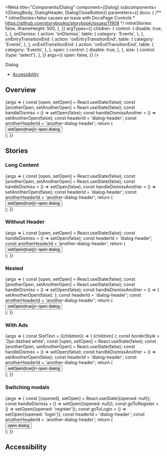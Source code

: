 

<Meta
  title="Components/Dialog"
  component={Dialog}
  subcomponents={{DialogBody, DialogHeader, DialogCloseButton}}
  parameters={{
    docs: {
      /**
       * inlineStories=false causes an issue with DocsPage Controls
       * https://github.com/storybookjs/storybook/issues/11908
       */
      inlineStories: false,
      iframeHeight: 500,
    },
  }}
  argTypes={{
    children: {
      control: {
        disable: true,
      },
    },
    onDismiss: {
      action: 'onDismiss',
      table: {
        category: 'Events',
      },
    },
    onEntryTransitionEnd: {
      action: 'onEntryTransitionEnd',
      table: {
        category: 'Events',
      },
    },
    onExitTransitionEnd: {
      action: 'onExitTransitionEnd',
      table: {
        category: 'Events',
      },
    },
    open: {
      control: {
        disable: true,
      },
    },
    size: {
      control: {type: 'select'},
    },
  }}
  args={{
    open: false,
  }}
/>

<PageHeader>Dialog</PageHeader>

- [Accessibility](#accessibility)

## Overview

<Canvas>
  <Story name="Default">
    {args => {
      const [open, setOpen] = React.useState(false);
      const [anotherOpen, setAnotherOpen] = React.useState(false);
      const handleDismiss = () => setOpen(false);
      const handleDismissAnother = () => setAnotherOpen(false);
      const headerId = 'dialog-header';
      const anotherHeaderId = 'another-dialog-header';
      return (
        <div>
          <Button variant="solid-indigo" onClick={() => setOpen(true)}>
            open dialog
          </Button>
          <Dialog
            {...args}
            open={open}
            onDismiss={handleDismiss}
            labelledBy={headerId}
          >
            <DialogCloseButton onClick={handleDismiss} />
            <DialogHeader id={headerId}>
              <Flex marginBottom="m">
                <Headline>
                  Are you sure you want to stop asking this question?
                </Headline>
              </Flex>
            </DialogHeader>
            <DialogBody>
              <Flex marginBottom="m">
                Information you provide to us directly. We may collect personal
                information, such as your name, address, telephone number, date
                of birth, payment information, and e-mail address when you when
                you register for our Service, sign up for our mailing list,
                enter a contest or sweepstakes, or otherwise communicate with
                us.
              </Flex>
              <Flex marginBottom="m">
                <Link
                  as="button"
                  onClick={() => setAnotherOpen(true)}
                  onKeyDown={({key}) => key === 'Enter' && setAnotherOpen(true)}
                >
                  Open another dialog
                </Link>
              </Flex>
              <Flex justifyContent="flex-end" className="sg-space-x-s">
                <Button variant="outline" onClick={handleDismiss}>
                  cancel
                </Button>
                <Button variant="solid">proceed</Button>
              </Flex>
            </DialogBody>
          </Dialog>
          <Dialog
            {...args}
            size="s"
            open={anotherOpen}
            onDismiss={handleDismissAnother}
            labelledBy={anotherHeaderId}
          >
            <DialogCloseButton onClick={handleDismissAnother} />
            <DialogHeader id={anotherHeaderId}>
              <Flex marginBottom="m">
                <Headline>
                  Are you really sure you want to stop asking this question?
                </Headline>
              </Flex>
            </DialogHeader>
            <DialogBody>
              <Flex justifyContent="flex-end" className="sg-space-x-s">
                <Button variant="outline" onClick={handleDismissAnother}>
                  cancel
                </Button>
                <Button variant="solid">proceed</Button>
              </Flex>
            </DialogBody>
          </Dialog>
        </div>
      );
    }}
  </Story>
</Canvas>

<ArgsTable story="Default" />

## Stories

### Long Content

<Canvas>
  <Story name="Long Content">
    {args => {
      const [open, setOpen] = React.useState(false);
      const [anotherOpen, setAnotherOpen] = React.useState(false);
      const handleDismiss = () => setOpen(false);
      const handleDismissAnother = () => setAnotherOpen(false);
      const headerId = 'dialog-header';
      const anotherHeaderId = 'another-dialog-header';
      return (
        <div>
          <Button variant="solid-indigo" onClick={() => setOpen(true)}>
            open dialog
          </Button>
          <Dialog
            {...args}
            open={open}
            onDismiss={handleDismiss}
            labelledBy={headerId}
          >
            <DialogCloseButton onClick={handleDismiss} />
            <DialogHeader id={headerId}>
              <Flex marginBottom="m">
                <Headline>
                  Are you sure you want to stop asking this question?
                </Headline>
              </Flex>
            </DialogHeader>
            <DialogBody>
              <Flex marginBottom="m">
                Information you provide to us directly. We may collect personal
                information, such as your name, address, telephone number, date
                of birth, payment information, and e-mail address when you when
                you register for our Service, sign up for our mailing list,
                enter a contest or sweepstakes, or otherwise communicate with
                us. We may also collect any communications between you and
                Brainly and any other information you provide to Brainly
                Information you provide to us directly. We may collect personal
                information, such as your name, address, telephone number, date
                of birth, payment information, and e-mail address when you when
                you register for our Service, sign up for our mailing list,
                enter a contest or sweepstakes, or otherwise communicate with
                us. We may also collect any communications between you and
                Brainly and any other information you provide to Brainly
                Information you provide to us directly. We may collect personal
                information, such as your name, address, telephone number, date
                of birth, payment information, and e-mail address when you when
                you register for our Service, sign up for our mailing list,
                enter a contest or sweepstakes, or otherwise communicate with
                us. We may also collect any communications between you and
                Brainly and any other information you provide to Brainly
                Information you provide to us directly. We may collect personal
                information, such as your name, address, telephone number, date
                of birth, payment information, and e-mail address when you when
                you register for our Service, sign up for our mailing list,
                enter a contest or sweepstakes, or otherwise communicate with
                us. We may also collect any communications between you and
                Brainly and any other information you provide to Brainly
                Information you provide to us directly. We may collect personal
                information, such as your name, address, telephone number, date
                of birth, payment information, and e-mail address when you when
                you register for our Service, sign up for our mailing list,
                enter a contest or sweepstakes, or otherwise communicate with
                us. We may also collect any communications between you and
                Brainly and any other information you provide to Brainly
                Information you provide to us directly. We may collect personal
                information, such as your name, address, telephone number, date
                of birth, payment information, and e-mail address when you when
                you register for our Service, sign up for our mailing list,
                enter a contest or sweepstakes, or otherwise communicate with
                us. We may also collect any communications between you and
                Brainly and any other information you provide to Brainly
                Information you provide to us directly. We may collect personal
                information, such as your name, address, telephone number, date
                of birth, payment information, and e-mail address when you when
                you register for our Service, sign up for our mailing list,
                enter a contest or sweepstakes, or otherwise communicate with
                us. We may also collect any communications between you and
                Brainly and any other information you provide to Brainly
              </Flex>
              <Flex marginBottom="m">
                <Link
                  as="button"
                  onClick={() => setAnotherOpen(true)}
                  onKeyDown={({key}) => key === 'Enter' && setAnotherOpen(true)}
                >
                  Open another dialog
                </Link>
              </Flex>
              <Flex justifyContent="flex-end" className="sg-space-x-s">
                <Button variant="outline" onClick={handleDismiss}>
                  cancel
                </Button>
                <Button variant="solid">proceed</Button>
              </Flex>
            </DialogBody>
          </Dialog>
          <Dialog
            {...args}
            size="s"
            open={anotherOpen}
            onDismiss={handleDismissAnother}
            labelledBy={anotherHeaderId}
          >
            <DialogCloseButton onClick={handleDismissAnother} />
            <DialogHeader id={anotherHeaderId}>
              <Flex marginBottom="m">
                <Headline>
                  Are you really sure you want to stop asking this question?
                </Headline>
              </Flex>
            </DialogHeader>
            <DialogBody>
              <Flex justifyContent="flex-end" className="sg-space-x-s">
                <Button variant="outline" onClick={handleDismissAnother}>
                  cancel
                </Button>
                <Button variant="solid">proceed</Button>
              </Flex>
            </DialogBody>
          </Dialog>
        </div>
      );
    }}
  </Story>
</Canvas>

### Without Header

<Canvas>
  <Story name="Without Header">
    {args => {
      const [open, setOpen] = React.useState(false);
      const handleDismiss = () => setOpen(false);
      const headerId = 'dialog-header';
      const anotherHeaderId = 'another-dialog-header';
      return (
        <div>
          <Button variant="solid-indigo" onClick={() => setOpen(true)}>
            open dialog
          </Button>
          <Dialog
            {...args}
            open={open}
            onDismiss={handleDismiss}
            labelledBy={headerId}
          >
            <DialogCloseButton onClick={handleDismiss} />
            <DialogBody>
              <Flex marginBottom="m">
                Information you provide to us directly. We may collect personal
                information, such as your name, address, telephone number, date
                of birth, payment information, and e-mail address when you when
                you register for our Service, sign up for our mailing list,
                enter a contest or sweepstakes, or otherwise communicate with
                us. We may also collect any communications between you and
                Brainly and any other information you provide to Brainly
                Information you provide to us directly. We may collect personal
                information, such as your name, address, telephone number, date
                of birth, payment information, and e-mail address when you when
                you register for our Service, sign up for our mailing list,
                enter a contest or sweepstakes, or otherwise communicate with
                us. We may also collect any communications between you and
                Brainly and any other information you provide to Brainly
                Information you provide to us directly.
              </Flex>
              <Flex justifyContent="flex-end" className="sg-space-x-s">
                <Button variant="outline" onClick={handleDismiss}>
                  cancel
                </Button>
                <Button variant="solid">proceed</Button>
              </Flex>
            </DialogBody>
          </Dialog>
        </div>
      );
    }}
  </Story>
</Canvas>

### Nested

<Canvas>
  <Story name="Nested">
    {args => {
      const [open, setOpen] = React.useState(false);
      const [anotherOpen, setAnotherOpen] = React.useState(false);
      const handleDismiss = () => setOpen(false);
      const handleDismissAnother = () => {
        setAnotherOpen(false);
      };
      const headerId = 'dialog-header';
      const anotherHeaderId = 'another-dialog-header';
      return (
        <div>
          <Button variant="solid-indigo" onClick={() => setOpen(true)}>
            open dialog
          </Button>
          <Dialog
            {...args}
            open={open}
            onDismiss={handleDismiss}
            labelledBy={headerId}
          >
            <DialogCloseButton onClick={handleDismiss} />
            <DialogHeader id={headerId}>
              <Flex marginBottom="m">
                <Headline>
                  Are you sure you want to stop asking this question?
                </Headline>
              </Flex>
            </DialogHeader>
            <DialogBody>
              <Flex marginBottom="m">
                Information you provide to us directly. We may collect personal
                information, such as your name, address, telephone number, date
                of birth, payment information, and e-mail address when you when
                you register for our Service, sign up for our mailing list,
                enter a contest or sweepstakes, or otherwise communicate with
                us.
              </Flex>
              <Flex marginBottom="m">
                <Link
                  as="button"
                  onClick={() => setAnotherOpen(true)}
                  onKeyDown={({key}) => key === 'Enter' && setAnotherOpen(true)}
                >
                  Open another dialog
                </Link>
              </Flex>
              <Flex justifyContent="flex-end" className="sg-space-x-s">
                <Button variant="outline" onClick={handleDismiss}>
                  cancel
                </Button>
                <Button variant="solid">proceed</Button>
              </Flex>
            </DialogBody>
            <Dialog
              {...args}
              size="s"
              open={anotherOpen}
              onDismiss={handleDismissAnother}
              labelledBy={anotherHeaderId}
            >
              <DialogCloseButton onClick={handleDismissAnother} />
              <DialogHeader id={anotherHeaderId}>
                <Flex marginBottom="m">
                  <Headline>
                    Are you really sure you want to stop asking this question?
                  </Headline>
                </Flex>
              </DialogHeader>
              <DialogBody>
                <Flex justifyContent="flex-end" className="sg-space-x-s">
                  <Button variant="outline" onClick={handleDismissAnother}>
                    cancel
                  </Button>
                  <Button variant="solid">proceed</Button>
                </Flex>
              </DialogBody>
            </Dialog>
          </Dialog>
        </div>
      );
    }}
  </Story>
</Canvas>

### With Ads

<Canvas>
  <Story name="With Ads">
    {args => {
      const SlotText = ({children}) => (
        <Text weight="bold" color="text-white">
          {children}
        </Text>
      );
      const borderStyle = '2px dashed white';
      const [open, setOpen] = React.useState(false);
      const [anotherOpen, setAnotherOpen] = React.useState(false);
      const handleDismiss = () => setOpen(false);
      const handleDismissAnother = () => setAnotherOpen(false);
      const headerId = 'dialog-header';
      const anotherHeaderId = 'another-dialog-header';
      return (
        <div>
          <Button variant="solid-indigo" onClick={() => setOpen(true)}>
            open dialog
          </Button>
          <Dialog
            {...args}
            open={open}
            onDismiss={handleDismiss}
            labelledBy={headerId}
          >
            <Dialog.Overlay slot="top-right">
              <Flex
                justifyContent="center"
                alignItems="center"
                fullHeight
                style={{
                  borderLeft: borderStyle,
                  borderBottom: borderStyle,
                }}
              >
                <SlotText>top-right ad area</SlotText>
              </Flex>
            </Dialog.Overlay>
            <Dialog.Overlay slot="top-middle">
              <Flex
                justifyContent="center"
                alignItems="center"
                fullHeight
                style={{
                  borderBottom: borderStyle,
                }}
              >
                <SlotText>top-middle ad area</SlotText>
              </Flex>
            </Dialog.Overlay>
            <Dialog.Overlay slot="top-left">
              <Flex
                justifyContent="center"
                alignItems="center"
                fullHeight
                style={{
                  borderRight: borderStyle,
                  borderBottom: borderStyle,
                }}
              >
                <SlotText>top-left ad area</SlotText>
              </Flex>
            </Dialog.Overlay>
            <Dialog.Overlay slot="middle-left">
              <Flex
                justifyContent="center"
                alignItems="center"
                fullHeight
                style={{
                  borderRight: borderStyle,
                }}
              >
                <SlotText>middle-left ad area</SlotText>
              </Flex>
            </Dialog.Overlay>
            <Dialog.Overlay slot="middle-right">
              <Flex
                justifyContent="center"
                alignItems="center"
                fullHeight
                style={{
                  borderLeft: borderStyle,
                }}
              >
                <SlotText>middle-right ad area</SlotText>
              </Flex>
            </Dialog.Overlay>
            <Dialog.Overlay slot="bottom-right">
              <Flex
                justifyContent="center"
                alignItems="center"
                fullHeight
                style={{
                  borderTop: borderStyle,
                  borderLeft: borderStyle,
                }}
              >
                <SlotText>bottom-right ad area</SlotText>
              </Flex>
            </Dialog.Overlay>
            <Dialog.Overlay slot="bottom-middle">
              <Flex
                justifyContent="center"
                alignItems="center"
                fullHeight
                style={{
                  borderTop: borderStyle,
                }}
              >
                <SlotText>bottom-middle ad area</SlotText>
              </Flex>
            </Dialog.Overlay>
            <Dialog.Overlay slot="bottom-left">
              <Flex
                justifyContent="center"
                alignItems="center"
                fullHeight
                style={{
                  borderTop: borderStyle,
                  borderRight: borderStyle,
                }}
              >
                <SlotText>bottom-left ad area</SlotText>
              </Flex>
            </Dialog.Overlay>
            <Dialog.Overlay slot="backdrop">
              <div
                style={{
                  width: '100%',
                  height: '100%',
                  display: 'block',
                  backgroundImage: `url(${startSkyImage})`,
                  backgroundSize: 'cover',
                }}
              />
            </Dialog.Overlay>
            <DialogCloseButton onClick={handleDismiss} />
            <DialogHeader id={headerId}>
              <Flex marginBottom="m">
                <Headline>
                  Are you sure you want to stop asking this question?
                </Headline>
              </Flex>
            </DialogHeader>
            <DialogBody>
              <Flex marginBottom="m">
                Information you provide to us directly. We may collect personal
                information, such as your name, address, telephone number, date
                of birth, payment information, and e-mail address when you when
                you register for our Service, sign up for our mailing list,
                enter a contest or sweepstakes, or otherwise communicate with
                us. We may also collect any communications between you and
                Brainly and any other information you provide to Brainly
              </Flex>
              <Flex marginBottom="m">
                <Link
                  as="button"
                  onClick={() => setAnotherOpen(true)}
                  onKeyDown={({key}) => key === 'Enter' && setAnotherOpen(true)}
                >
                  Open another dialog
                </Link>
              </Flex>
              <Flex justifyContent="flex-end" className="sg-space-x-s">
                <Button variant="outline" onClick={handleDismiss}>
                  cancel
                </Button>
                <Button variant="solid">proceed</Button>
              </Flex>
            </DialogBody>
          </Dialog>
          <Dialog
            {...args}
            size="s"
            open={anotherOpen}
            onDismiss={handleDismissAnother}
            labelledBy={anotherHeaderId}
          >
            <DialogCloseButton onClick={handleDismissAnother} />
            <DialogHeader id={anotherHeaderId}>
              <Flex marginBottom="m">
                <Headline>
                  Are you really sure you want to stop asking this question?
                </Headline>
              </Flex>
            </DialogHeader>
            <DialogBody>
              <Flex justifyContent="flex-end" className="sg-space-x-s">
                <Button variant="outline" onClick={handleDismissAnother}>
                  cancel
                </Button>
                <Button variant="solid">proceed</Button>
              </Flex>
            </DialogBody>
          </Dialog>
        </div>
      );
    }}
  </Story>
</Canvas>

### Switching modals

<Canvas>
  <Story name="Switching modals">
    {args => {
      const [{opened}, setOpen] = React.useState({opened: null});
      const handleDismiss = () => setOpen({opened: null});
      const goToRegister = () => setOpen({opened: 'register'});
      const goToLogin = () => setOpen({opened: 'login'});
      const headerId = 'dialog-header';
      const anotherHeaderId = 'another-dialog-header';
      return (
        <div>
          <Button variant="solid-indigo" onClick={goToLogin}>
            open dialog
          </Button>
          <Dialog
            {...args}
            open={opened === 'login'}
            onDismiss={handleDismiss}
            labelledBy={headerId}
          >
            <DialogCloseButton onClick={handleDismiss} />
            <DialogHeader id={headerId}>
              <Flex marginBottom="m">
                <Headline>login</Headline>
              </Flex>
            </DialogHeader>
            <DialogBody>
              <Flex marginBottom="m">
                Information you provide to us directly. We may collect personal
                information, such as your name, address, telephone number, date
                of birth, payment information, and e-mail address when you when
                you register for our Service, sign up for our mailing list,
                enter a contest or sweepstakes, or otherwise communicate with
                us.
              </Flex>
              <Flex marginBottom="m">
                <Link as="button" onClick={goToRegister}>
                  Open register dialog
                </Link>
              </Flex>
              <Flex justifyContent="flex-end" className="sg-space-x-s">
                <Button variant="outline" onClick={handleDismiss}>
                  cancel
                </Button>
                <Button variant="solid">proceed</Button>
              </Flex>
            </DialogBody>
          </Dialog>
          <Dialog
            {...args}
            open={opened === 'register'}
            onDismiss={handleDismiss}
            labelledBy={headerId}
          >
            <DialogCloseButton onClick={handleDismiss} />
            <DialogHeader id={headerId}>
              <Flex marginBottom="m">
                <Headline>Register</Headline>
              </Flex>
            </DialogHeader>
            <DialogBody>
              <Flex marginBottom="m">
                Information you provide to us directly. We may collect personal
                information, such as your name, address, telephone number, date
                of birth, payment information, and e-mail address when you when
                you register for our Service, sign up for our mailing list,
                enter a contest or sweepstakes, or otherwise communicate with
                us.
              </Flex>
              <Flex marginBottom="m">
                <Link as="button" onClick={goToLogin}>
                  Open login dialog
                </Link>
              </Flex>
              <Flex justifyContent="flex-end" className="sg-space-x-s">
                <Button variant="outline" onClick={handleDismiss}>
                  cancel
                </Button>
              </Flex>
            </DialogBody>
          </Dialog>
        </div>
      );
    }}
  </Story>
</Canvas>

## Accessibility

<DialogA11y />

